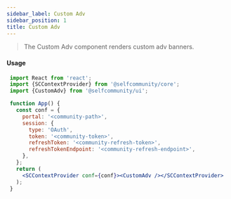 ```yaml
---
sidebar_label: Custom Adv
sidebar_position: 1
title: Custom Adv
---
```


> The Custom Adv component renders custom adv banners.


<Logged><CustomAdv/></Logged>

#### Usage

```jsx
 import React from 'react';
 import {SCContextProvider} from '@selfcommunity/core';
 import {CustomAdv} from '@selfcommunity/ui';

 function App() {
   const conf = {
     portal: '<community-path>',
     session: {
       type: 'OAuth',
       token: '<community-token>',
       refreshToken: '<community-refresh-token>',
       refreshTokenEndpoint: '<community-refresh-endpoint>',
     },
   };
   return (
     <SCContextProvider conf={conf}><CustomAdv /></SCContextProvider>
   );
 }
```